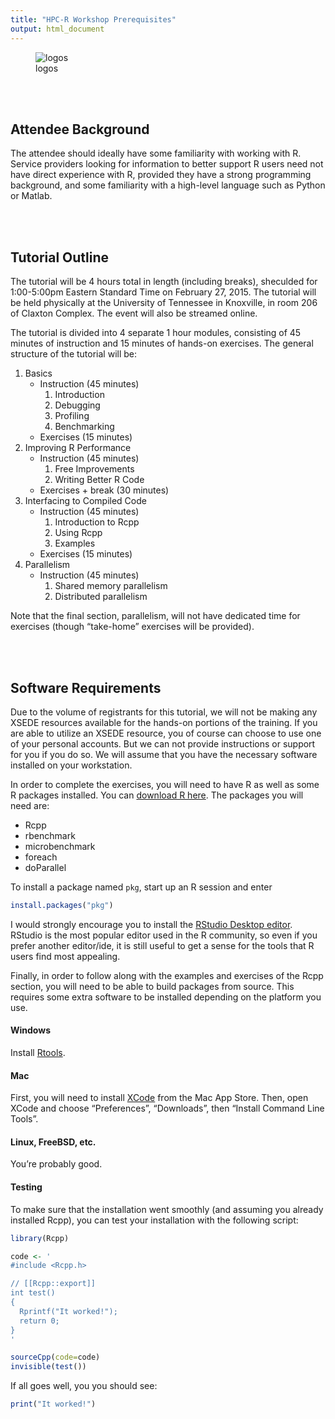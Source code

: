 ```yaml
---
title: "HPC-R Workshop Prerequisites"
output: html_document
---
```



![logos](logos.png)


<br><br>

## Attendee Background

The attendee should ideally have some familiarity with working with R.  Service providers looking for information to better support R users need not have direct experience with R, provided they have a strong programming background, and some familiarity with a high-level language such as Python or Matlab.



<br><br>

## Tutorial Outline

The tutorial will be 4 hours total in length (including breaks), sheculded for 1:00-5:00pm Eastern Standard Time on February 27, 2015.  The tutorial will be held physically at the University of Tennessee in Knoxville, in room 206 of Claxton Complex.  The event will also be streamed online.

The tutorial is divided into 4 separate 1 hour modules, consisting of 45 minutes of instruction and 15 minutes of hands-on exercises.  The general structure of the tutorial will be:

1.  Basics
    * Instruction (45 minutes)
        1. Introduction
        2. Debugging
        3. Profiling
        4. Benchmarking
    * Exercises (15 minutes)

2. Improving R Performance
    * Instruction (45 minutes)
        1. Free Improvements
        2. Writing Better R Code
    * Exercises + break (30 minutes)

3. Interfacing to Compiled Code
    * Instruction (45 minutes)
        1. Introduction to Rcpp
        2. Using Rcpp
        3. Examples
    * Exercises (15 minutes)

4.  Parallelism
    * Instruction (45 minutes)
        1. Shared memory parallelism
        2. Distributed parallelism

Note that the final section, parallelism, will not have dedicated time for exercises (though "take-home" exercises will be provided).

<br><br>



## Software Requirements

Due to the volume of registrants for this tutorial, we will not be making any XSEDE resources available for the hands-on portions of the training.  If you are able to utilize an XSEDE resource, you of course can choose to use one of your personal accounts.  But we can not provide instructions or support for you if you do so.  We will assume that you have the necessary software installed on your workstation.

In order to complete the exercises, you will need to have R as well as some R packages installed.  You can [download R here](http://cran.r-project.org).  The packages you will need are:

* Rcpp
* rbenchmark
* microbenchmark
* foreach
* doParallel

To install a package named `pkg`, start up an R session and enter 

```r
install.packages("pkg")
```

I would strongly encourage you to install the [RStudio Desktop editor](http://www.rstudio.com/products/rstudio/download/).  RStudio is the most popular editor used in the R community, so even if you prefer another editor/ide, it is still useful to get a sense for the tools that R users find most appealing.

Finally, in order to follow along with the examples and exercises of the Rcpp section, you will need to be able to build packages from source.  This requires some extra software to be installed depending on the platform you use.


#### Windows

Install [Rtools](http://cran.r-project.org/bin/windows/Rtools/).

#### Mac

First, you will need to install [XCode](http://itunes.apple.com/us/app/xcode/id497799835?mt=12) from the Mac App Store.  Then, open XCode and choose "Preferences", "Downloads", then "Install Command Line Tools".

#### Linux, FreeBSD, etc.

You're probably good.


#### Testing 

To make sure that the installation went smoothly (and assuming you already installed Rcpp), you can test your installation with the following script:

```r
library(Rcpp)

code <- '
#include <Rcpp.h>

// [[Rcpp::export]]
int test()
{
  Rprintf("It worked!");
  return 0;
}
'

sourceCpp(code=code)
invisible(test())
```

If all goes well, you you should see:

```r
print("It worked!")
```
